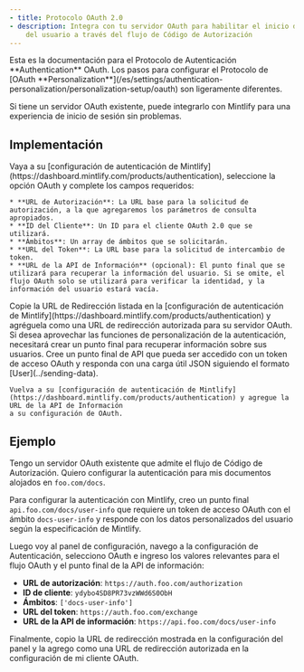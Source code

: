 ```yaml
---
- title: Protocolo OAuth 2.0
- description: Integra con tu servidor OAuth para habilitar el inicio de sesión
    del usuario a través del flujo de Código de Autorización
---
```


<Info>
  Esta es la documentación para el Protocolo de Autenticación **Authentication** OAuth. Los pasos para configurar el Protocolo de [OAuth **Personalization**](/es/settings/authentication-personalization/personalization-setup/oauth) son ligeramente diferentes.
</Info>

Si tiene un servidor OAuth existente, puede integrarlo con Mintlify para una experiencia de inicio de sesión sin problemas.

## Implementación

<Steps>
  <Step title="Configure sus ajustes de Autenticación">
    Vaya a su [configuración de autenticación de Mintlify](https://dashboard.mintlify.com/products/authentication), seleccione la opción OAuth y complete los campos requeridos:

    * **URL de Autorización**: La URL base para la solicitud de autorización, a la que agregaremos los parámetros de consulta apropiados.
    * **ID del Cliente**: Un ID para el cliente OAuth 2.0 que se utilizará.
    * **Ámbitos**: Un array de ámbitos que se solicitarán.
    * **URL del Token**: La URL base para la solicitud de intercambio de token.
    * **URL de la API de Información** (opcional): El punto final que se utilizará para recuperar la información del usuario. Si se omite, el flujo OAuth solo se utilizará para verificar la identidad, y la información del usuario estará vacía.
  </Step>

  <Step title="Configure su cliente OAuth">
    Copie la URL de Redirección listada en la [configuración de autenticación de Mintlify](https://dashboard.mintlify.com/products/authentication) y agréguela como una URL de redirección autorizada para su servidor OAuth.
  </Step>

  <Step title="Cree su API de Información (Opcional)">
    Si desea aprovechar las funciones de personalización de la autenticación, necesitará crear un punto final para recuperar información sobre sus usuarios.
    Cree un punto final de API que pueda ser accedido con un token de acceso OAuth y responda con una carga útil JSON siguiendo el formato [User](../sending-data).

    Vuelva a su [configuración de autenticación de Mintlify](https://dashboard.mintlify.com/products/authentication) y agregue la URL de la API de Información
    a su configuración de OAuth.
  </Step>
</Steps>

## Ejemplo

Tengo un servidor OAuth existente que admite el flujo de Código de Autorización. Quiero configurar la autenticación para mis documentos alojados en `foo.com/docs`.

Para configurar la autenticación con Mintlify, creo un punto final `api.foo.com/docs/user-info` que requiere un token de acceso OAuth con el ámbito `docs-user-info` y responde con los datos personalizados del usuario según la especificación de Mintlify.

Luego voy al panel de configuración, navego a la configuración de Autenticación, selecciono OAuth e ingreso los valores relevantes para el flujo OAuth y el punto final de la API de información:

* **URL de autorización**: `https://auth.foo.com/authorization`
* **ID de cliente**: `ydybo4SD8PR73vzWWd6S0ObH`
* **Ámbitos**: `['docs-user-info']`
* **URL del token**: `https://auth.foo.com/exchange`
* **URL de la API de información**: `https://api.foo.com/docs/user-info`

Finalmente, copio la URL de redirección mostrada en la configuración del panel y la agrego como una URL de redirección autorizada en la configuración de mi cliente OAuth.
